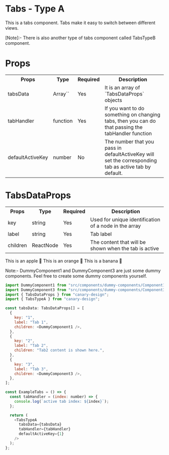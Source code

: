# Tabs - Type A

This is a tabs component. Tabs make it easy to switch between different views.

[Note]:- There is also another type of tabs component called TabsTypeB component.

# Props

<table>
  <tr>
    <th>Props</th>
    <th>Type</th>
    <th>Required</th>
    <th>Description</th>
  </tr>
  <tr>
    <td>tabsData</td>
    <td>Array`<TabsDataProps>`</td>
    <td>Yes</td>
    <td>It is an array of `TabsDataProps` objects</td>
  </tr>
  <tr>
    <td>tabHandler</td>
    <td>function</td>
    <td>Yes</td>
    <td>If you want to do something on changing tabs, then you can do that passing the tabHandler function</td>
  </tr>
  <tr>
    <td>defaultActiveKey</td>
    <td>number</td>
    <td>No</td>
    <td>
      The number that you pass in defaultActiveKey will set the corresponding tab as active tab by default. 
    </td>
  </tr>
</table>

# TabsDataProps

<table>
  <tr>
    <th>Props</th>
    <th>Type</th>
    <th>Required</th>
    <th>Description</th>
  </tr>
  <tr>
    <td>key</td>
    <td>string</td>
    <td>Yes</td>
    <td>Used for unique identification of a node in the array</td>
  </tr>
  <tr>
    <td>label</td>
    <td>string</td>
    <td>Yes</td>
    <td>Tab label</td>
  </tr>
  <tr>
    <td>children</td>
    <td>ReactNode</td>
    <td>Yes</td>
    <td>The content that will be shown when the tab is active</td>
  </tr>
</table>


<BrowserWindow>
  <Tabs>
    <TabItem value="apple" label="Apple">
      This is an apple 🍎
    </TabItem>
    <TabItem value="orange" label="Orange">
      This is an orange 🍊
    </TabItem>
    <TabItem value="banana" label="Banana">
      This is a banana 🍌
    </TabItem>
  </Tabs>
</BrowserWindow>

Note:- DummyComponent1 and DummyComponent3 are just some dummy components. Feel free to create some dummy components yourself.

```js title="/src/components/ExampleTabs.js" showLineNumbers
import DummyComponent1 from "src/components/dummy-components/Component1";
import DummyComponent3 from "src/components/dummy-components/Component3";
import { TabsDataProps } from "canary-design";
import { TabsTypeA } from "canary-design";

const tabsData: TabsDataProps[] = [
  {
    key: "1",
    label: "Tab 1",
    children: <DummyComponent1 />,
  },
  {
    key: "2",
    label: "Tab 2",
    children: "Tab2 content is shown here.",
  },
  {
    key: "3",
    label: "Tab 3",
    children: <DummyComponent3 />,
  },
];

const ExampleTabs = () => {
  const tabHandler = (index: number) => {
    console.log(`active tab index: ${index}`);
  };

  return (
    <TabsTypeA
      tabsData={tabsData}
      tabHandler={tabHandler}
      defaultActiveKey={1}
    />
  );
};
```
